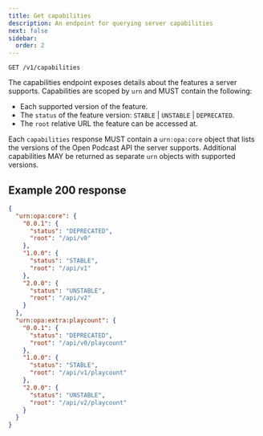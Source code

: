 ```yaml
---
title: Get capabilities
description: An endpoint for querying server capabilities
next: false
sidebar:
  order: 2
---
```



<CoreAction />

```http title="Endpoint"
GET /v1/capabilities
```

The capabilities endpoint exposes details about the features a server supports. Capabilities are scoped by `urn` and MUST contain the following:

- Each supported version of the feature.
- The `status` of the feature version: `STABLE` | `UNSTABLE` | `DEPRECATED`.
- The `root` relative URL the feature can be accessed at.

Each `capabilities` response MUST contain a `urn:opa:core` object that lists the versions of the Open Podcast API the server supports. Additional capabilities MAY be returned as separate `urn` objects with supported versions.

## Example 200 response

```json
{
  "urn:opa:core": {
    "0.0.1": {
      "status": "DEPRECATED",
      "root": "/api/v0"
    },
    "1.0.0": {
      "status": "STABLE",
      "root": "/api/v1"
    },
    "2.0.0": {
      "status": "UNSTABLE",
      "root": "/api/v2"
    }
  },
  "urn:opa:extra:playcount": {
    "0.0.1": {
      "status": "DEPRECATED",
      "root": "/api/v0/playcount"
    },
    "1.0.0": {
      "status": "STABLE",
      "root": "/api/v1/playcount"
    },
    "2.0.0": {
      "status": "UNSTABLE",
      "root": "/api/v2/playcount"
    }
  }
}
```
